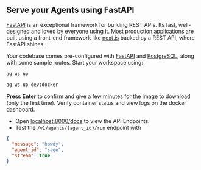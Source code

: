 ## Serve your Agents using FastAPI

[FastAPI](https://fastapi.tiangolo.com/) is an exceptional framework for building REST APIs. Its fast, well-designed and loved by everyone using it. Most production applications are built using a front-end framework like [next.js](https://nextjs.org) backed by a REST API, where FastAPI shines.

Your codebase comes pre-configured with [FastAPI](https://fastapi.tiangolo.com/) and [PostgreSQL](https://www.postgresql.org/), along with some sample routes. Start your workspace using:

<CodeGroup>

```bash terminal
ag ws up
```

```bash shorthand
ag ws up dev:docker
```

</CodeGroup>

**Press Enter** to confirm and give a few minutes for the image to download (only the first time). Verify container status and view logs on the docker dashboard.

- Open [localhost:8000/docs](http://localhost:8000/docs) to view the API Endpoints.
- Test the `/v1/agents/{agent_id}/run` endpoint with

```json
{
  "message": "howdy",
  "agent_id": "sage",
  "stream": true
}
```
